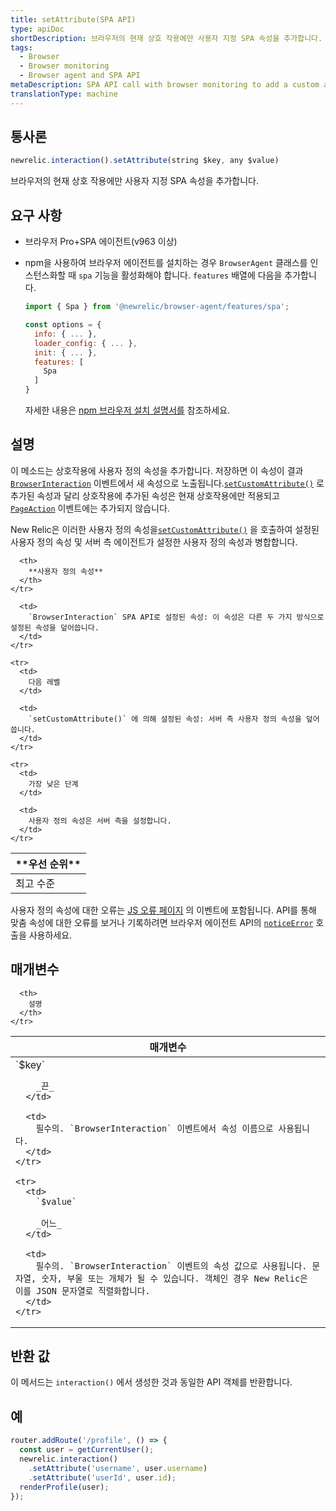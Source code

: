 ```yaml
---
title: setAttribute(SPA API)
type: apiDoc
shortDescription: 브라우저의 현재 상호 작용에만 사용자 지정 SPA 속성을 추가합니다.
tags:
  - Browser
  - Browser monitoring
  - Browser agent and SPA API
metaDescription: SPA API call with browser monitoring to add a custom attribute only to the current interaction.
translationType: machine
---
```


## 통사론

```js
newrelic.interaction().setAttribute(string $key, any $value)
```

브라우저의 현재 상호 작용에만 사용자 지정 SPA 속성을 추가합니다.

## 요구 사항

* 브라우저 Pro+SPA 에이전트(v963 이상)

* npm을 사용하여 브라우저 에이전트를 설치하는 경우 `BrowserAgent` 클래스를 인스턴스화할 때 `spa` 기능을 활성화해야 합니다. `features` 배열에 다음을 추가합니다.

  ```js
  import { Spa } from '@newrelic/browser-agent/features/spa';

  const options = {
    info: { ... },
    loader_config: { ... },
    init: { ... },
    features: [
      Spa
    ]
  }
  ```

  자세한 내용은 [npm 브라우저 설치 설명서를](https://www.npmjs.com/package/@newrelic/browser-agent#new-relic-browser-agent) 참조하세요.

## 설명

이 메소드는 상호작용에 사용자 정의 속성을 추가합니다. 저장하면 이 속성이 결과 [`BrowserInteraction`](/docs/insights/explore-data/attributes/browser-default-attributes-insights#browserinteraction-attributes) 이벤트에서 새 속성으로 노출됩니다.[`setCustomAttribute()`](/docs/browser/new-relic-browser/browser-agent-apis/browser-api-newrelicsetcustomattribute) 로 추가된 속성과 달리 상호작용에 추가된 속성은 현재 상호작용에만 적용되고 [`PageAction`](/docs/insights/explore-data/attributes/browser-default-attributes-insights#pageaction-list) 이벤트에는 추가되지 않습니다.

New Relic은 이러한 사용자 정의 속성을[`setCustomAttribute()`](/docs/browser/new-relic-browser/browser-agent-apis/browser-api-newrelicsetcustomattribute) 을 호출하여 설정된 사용자 정의 속성 및 서버 측 에이전트가 설정한 사용자 정의 속성과 병합합니다.

<table>
  <thead>
    <tr>
      <th style={{ width: "200px" }}>
        **우선 순위**
      </th>

      <th>
        **사용자 정의 속성**
      </th>
    </tr>
  </thead>

  <tbody>
    <tr>
      <td>
        최고 수준
      </td>

      <td>
        `BrowserInteraction` SPA API로 설정된 속성: 이 속성은 다른 두 가지 방식으로 설정된 속성을 덮어씁니다.
      </td>
    </tr>

    <tr>
      <td>
        다음 레벨
      </td>

      <td>
        `setCustomAttribute()` 에 의해 설정된 속성: 서버 측 사용자 정의 속성을 덮어씁니다.
      </td>
    </tr>

    <tr>
      <td>
        가장 낮은 단계
      </td>

      <td>
        사용자 정의 속성은 서버 측을 설정합니다.
      </td>
    </tr>
  </tbody>
</table>

사용자 정의 속성에 대한 오류는 [JS 오류 페이지](/docs/browser/new-relic-browser/browser-pro-features/javascript-errors-page-detect-analyze-errors) 의 이벤트에 포함됩니다. API를 통해 맞춤 속성에 대한 오류를 보거나 기록하려면 브라우저 에이전트 API의 [`noticeError`](/docs/browser/new-relic-browser/browser-agent-spa-api/newrelicnoticeerror-browser-agent-api) 호출을 사용하세요.

## 매개변수

<table>
  <thead>
    <tr>
      <th width="25%">
        매개변수
      </th>

      <th>
        설명
      </th>
    </tr>
  </thead>

  <tbody>
    <tr>
      <td>
        `$key`

        _끈_
      </td>

      <td>
        필수의. `BrowserInteraction` 이벤트에서 속성 이름으로 사용됩니다.
      </td>
    </tr>

    <tr>
      <td>
        `$value`

        _어느_
      </td>

      <td>
        필수의. `BrowserInteraction` 이벤트의 속성 값으로 사용됩니다. 문자열, 숫자, 부울 또는 개체가 될 수 있습니다. 객체인 경우 New Relic은 이를 JSON 문자열로 직렬화합니다.
      </td>
    </tr>
  </tbody>
</table>

## 반환 값

이 메서드는 `interaction()` 에서 생성한 것과 동일한 API 객체를 반환합니다.

## 예

```js
router.addRoute('/profile', () => {
  const user = getCurrentUser();
  newrelic.interaction()
    .setAttribute('username', user.username)
    .setAttribute('userId', user.id);
  renderProfile(user);
});
```